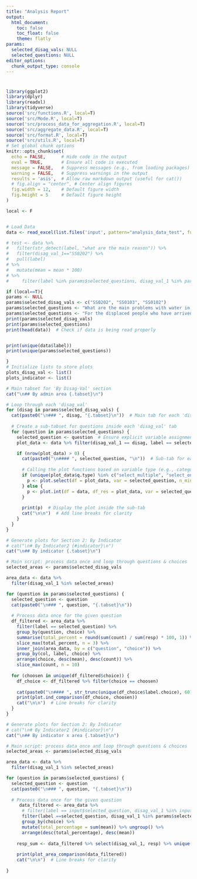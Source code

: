 ```yaml
---
title: "Analysis Report"
output:
  html_document:
    toc: false
    toc_float: false
    theme: flatly
params:
  selected_disag_vals: NULL
  selected_questions: NULL
editor_options:
  chunk_output_type: console
---
```


# {.tabset}




```r
library(ggplot2)
library(dplyr)
library(readxl)
library(tidyverse)
source('src/functions.R', local=T)
source('src/Mode.R', local=T)
source('src/process_data_for_aggregation.R', local=T)
source('src/aggregate_data.R', local=T)
source('src/format.R', local=T)
source('src/utils.R', local=T)
# Set global chunk options
knitr::opts_chunk$set(
  echo = FALSE,      # Hide code in the output
  eval = TRUE,       # Ensure all code is executed
  message = FALSE,   # Suppress messages (e.g., from loading packages)
  warning = FALSE,   # Suppress warnings in the output
  results = 'asis',  # Allow raw markdown output (useful for cat())
  # fig.align = "center", # Center align figures
  fig.width = 12,    # Default figure width
  fig.height = 5     # Default figure height
)

local <- F


# Load Data
data <- read_excel(list.files('input', pattern="analysis_data_test", full.names = TRUE)) 

# test <- data %>% 
#   filter(str_detect(label, "what are the main reason")) %>% 
#   filter(disag_val_1=="SS0202") %>% 
#   pull(label)
# %>% 
#   mutate(mean = mean * 100) 
# %>% 
#     filter(label %in% params$selected_questions, disag_val_1 %in% params$selected_disag_vals)

if (local==T){
params <- NULL
params$selected_disag_vals <- c("SS0202", "SS0103", "SS0102")
params$selected_questions <- "What are the main problems with water in ${info_settlement_final}?"
params$selected_questions <- "For the displaced people who have arrived in ${info_settlement_final}, what are the main reasons that they left their homes?"
print(params$selected_disag_vals)
print(params$selected_questions)
print(head(data))  # Check if data is being read properly


print(unique(data$label))
print(unique(params$selected_questions))

}
# Initialize lists to store plots
plots_disag_val <- list()
plots_indicator <- list()
```


```r
# Main tabset for 'By Disag-Val' section
cat("\n## By admin area {.tabset}\n")

# Loop through each 'disag_val'
for (disag in params$selected_disag_vals) {
  cat(paste0("\n### ", disag, "{.tabset}\n"))  # Main tab for each 'disag_val'
  
  # Create a sub-tabset for questions inside each 'disag_val' tab
  for (question in params$selected_questions) {
    selected_question <- question  # Ensure explicit variable assignment
    plot_data <- data %>% filter(disag_val_1 == disag, label == selected_question)

    if (nrow(plot_data) > 0) {
      cat(paste0("\n#### ", selected_question, "\n"))  # Sub-tab for each question under this 'disag_val'
      
      # Calling the plot functions based on variable type (e.g., categorical or numerical)
      if (unique(plot_data$q.type) %in% c("select_multiple", "select_one")) {
        p <- plot.select(df = plot_data, var = selected_question, n_min=100)
      } else {
        p <- plot.int(df = data, df_res = plot_data, var = selected_question, )
      }
      
      print(p)  # Display the plot inside the sub-tab
      cat("\n\n")  # Add line breaks for clarity
    }
  }
}


```



```r
# Generate plots for Section 2: By Indicator
# cat("\n# By Indicator2 {#indicator}\n")
cat("\n## By indicator {.tabset}\n")

# Main script: process data once and loop through questions & choices
selected_areas <- params$selected_disag_vals

area_data <- data %>% 
  filter(disag_val_1 %in% selected_areas)

for (question in params$selected_questions) {
  selected_question <- question
  cat(paste0("\n### ", question, "{.tabset}\n"))
  
  # Process data once for the given question
  df_filtered <- area_data %>%
    filter(label == selected_question) %>%
    group_by(question, choice) %>%
    summarise(total_percent = round(sum(count) / sum(resp) * 100, 1)) %>%
    slice_max(total_percent, n = 3) %>%
    inner_join(area_data, by = c("question", "choice")) %>%
    group_by(col, label, choice) %>%
    arrange(choice, desc(mean), desc(count)) %>%
    slice_max(count, n = 10)
  
  for (choosen in unique(df_filtered$choice)) {
    df_choice <- df_filtered %>% filter(choice == choosen)
    
    cat(paste0("\n#### ", str_trunc(unique(df_choice$label.choice), 60), "\n"))  # Sub-tab for each choice
    print(plot.ind_comparison(df_choice, choosen))
    cat("\n\n")  # Line breaks for clarity
  }
}

```


```r
# Generate plots for Section 2: By Indicator
# cat("\n# By Indicator2 {#indicator}\n")
cat("\n## By indicator x area {.tabset}\n")

# Main script: process data once and loop through questions & choices
selected_areas <- params$selected_disag_vals

area_data <- data %>% 
  filter(disag_val_1 %in% selected_areas)

for (question in params$selected_questions) {
  selected_question <- question
  cat(paste0("\n### ", question, "{.tabset}\n"))
  
  # Process data once for the given question
     data_filtered <- area_data %>% 
      # filter(label == input$selected_question, disag_val_1 %in% input$filter_disag_val_1) %>%
      filter(label ==selected_question, disag_val_1 %in% params$selected_disag_vals) %>%
      group_by(choice) %>% 
      mutate(total_percentage = sum(mean)) %>% ungroup() %>% 
      arrange(desc(total_percentage), desc(mean))
    
    resp_sum <- data_filtered %>% select(disag_val_1, resp) %>% unique() %>% pull(resp) %>% sum()
  
    print(plot_area_comparison(data_filtered))
    cat("\n\n")  # Line breaks for clarity
  
}

```



